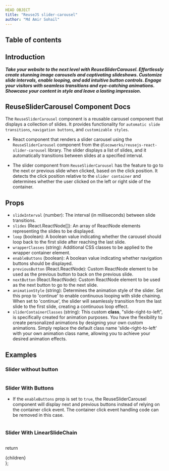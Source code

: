 ```yaml
---
HEAD OBJECT
title: "ReuseJS slider-carousel"
author: "Md Amir Sohail"
---
```


## Table of contents

## Introduction
***Take your website to the next level with ReuseSliderCarousel. Effortlessly create stunning image carousels and captivating slideshows. Customize slide intervals, enable looping, and add intuitive button controls. Engage your visitors with seamless transitions and eye-catching animations. Showcase your content in style and leave a lasting impression.***

## ReuseSliderCarousel Component Docs
The `ReuseSliderCarousel` component is a reusable carousel component that displays a collection of slides. It provides functionality for `automatic slide transitions`, `navigation buttons`, and `customizable styles`.

- React component that renders a slider carousel using the `ReuseSliderCarousel` component from the `@locoworks/reusejs-react-slider-carousel` library. The slider displays a list of slides, and it automatically transitions between slides at a specified interval.

- The slider component from `ReuseSliderCarousel` has the feature to go to the next or previous slide when clicked, based on the click position. It detects the click position relative to the `slider container` and determines whether the user clicked on the left or right side of the container.

## Props
- `slideInterval` (number): The interval (in milliseconds) between slide transitions.
- `slides` (React.ReactNode[]): An array of ReactNode elements representing the slides to be displayed.
- `loop` (boolean): A boolean value indicating whether the carousel should loop back to the first slide after reaching the last slide.
- `wrapperClasses` (string): Additional CSS classes to be applied to the wrapper container element.
- `enableButtons` (boolean): A boolean value indicating whether navigation buttons should be displayed.
- `previousButton` (React.ReactNode): Custom ReactNode element to be used as the previous button to back on the previous slide.
- `nextButton` (React.ReactNode): Custom ReactNode element to be used as the next button to go to the next slide.
- `animationStyle` (string): Determines the animation style of the slider. Set this prop to 'continue' to enable continuous looping with slide chaining. When set to 'continue', the slider will seamlessly transition from the last slide to the first slide, creating a continuous loop effect.
- `sliderContainerClasses` (string): This custom **class**, "slide-right-to-left", is specifically created for animation purposes.
You have the flexibility to create personalized animations by designing your own custom animations. Simply replace the default class name 'slide-right-to-left' with your own animation class name, allowing you to achieve your desired animation effects.

## Examples
### Slider without button
<SimpleSlider />

```js path=../../components/slider-carousel/Example/SimpleSlider name=SimpleSlider
```

### Slider With Buttons

- If the `enableButtons` prop is set to `true`, the ReuseSliderCarousel component will display next and previous buttons instead of relying on the container click event. The container click event handling code can be removed in this case.

<SliderWithButton />

```js path=../../components/slider-carousel/Example/SliderWithButton name=SliderWithButton
```

### Slider With LinearSlideChain

<SliderWithLinearSlide />

```js path=../../components/slider-carousel/Example/SliderWithLinearSlide name=SliderWithLinearSlide
```

  return <div className="prose max-w-full mx-4 pb-10" >{children}</div>
};
